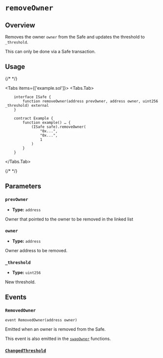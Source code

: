 
# `removeOwner`

## Overview

Removes the owner `owner` from the Safe and updates the threshold to `_threshold`.

<Callout type="warning">
This can only be done via a Safe transaction.
</Callout>

## Usage

{/* <!-- vale off --> */}

<Tabs items={['example.sol']}>
  <Tabs.Tab>
```solidity
    interface ISafe {
        function removeOwner(address prevOwner, address owner, uint256 _threshold) external
    }

    contract Example {
        function example() … {
            (ISafe safe).removeOwner(
                "0x...",
                "0x...",
                1
            )
        }
    }
```
</Tabs.Tab>
</Tabs>

{/* <!-- vale on --> */}

## Parameters

### `prevOwner`
- **Type:** `address`

Owner that pointed to the owner to be removed in the linked list

### `owner`

- **Type:** `address`

Owner address to be removed.

### `_threshold`

- **Type:** `uint256`

New threshold.

## Events

### `RemovedOwner`

```solidity
event RemovedOwner(address owner)

```

Emitted when an owner is removed from the Safe.

This event is also emitted in the [`swapOwner`](/reference-smart-account/owner/swapOwner.mdx) functions.

### [`ChangedThreshold`](../owner/changeThreshold#changedthreshold.mdx)
